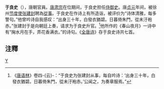 '''于良史'''（{{bd|?||?|}}），唐朝官員。[[唐肃宗|唐肃宗]]在位期间，于良史担任[[侍御史|侍御史]]。唐[[貞元_(唐朝)|贞元]]年间，被徐州[[节度使|节度使]][[张建封|张建封]]聘為[[從事|從事]]。于良史在作诗上有所造诣，被评价为“诗体清雅，每多警句。”他曾吟诗自我感叹：“出身三十年，白發衣猶碧。日暮倚朱門，從未汙袍赤。”张建封于是向朝廷上奏，请求为于良史升官。<ref>《[[唐语林|唐语林]]》卷四-{云}-：“于良史为张建封从事，每自吟诗：‘出身三十年，白發衣猶碧。日暮倚朱門，從未汙袍赤。’公闻之，为奏章服焉。”</ref>他所作的《春山夜月》一诗中有“掬水月在手，弄花香满衣。”的诗句。《[[全唐诗|全唐诗]]》存于良史诗共七首。

==注釋==
{{reflist}}

[[category:唐朝官員|Y]]